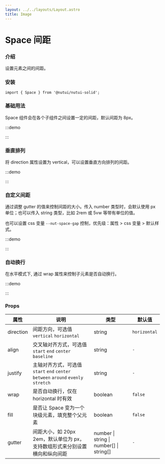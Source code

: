 ```yaml
---
layout: ../../layouts/Layout.astro
title: Image
---
```



# Space 间距 

### 介绍

设置元素之间的间距。

### 安装

```tsx
import { Space } from '@nutui/nutui-solid';
```

### 基础用法

Space 组件会在各个子组件之间设置一定的间距，默认间距为 8px。

:::demo

<CodeBlock src='basic.tsx'></CodeBlock>

:::

### 垂直排列

将 direction 属性设置为 vertical，可以设置垂直方向排列的间距。

:::demo

<CodeBlock src='direction.tsx'></CodeBlock>

:::

### 自定义间距

通过调整 gutter 的值来控制间距的大小。传入 number 类型时，会默认使用 px 单位；也可以传入 string 类型，比如 2rem 或 5vw 等带有单位的值。

也可以设置 css 变量 `--nut-space-gap` 控制，优先级：属性 > css 变量 > 默认样式。

:::demo

<CodeBlock src='gutter.tsx'></CodeBlock>

:::

### 自动换行

在水平模式下, 通过 wrap 属性来控制子元素是否自动换行。

:::demo

<CodeBlock src='wrap.tsx'></CodeBlock>

:::

### Props

| 属性 | 说明 | 类型 | 默认值 |
| --- | --- | --- | --- |
| direction | 间距方向，可选值 `vertical` `horizontal` | string | `horizontal` |
| align | 交叉轴对齐方式，可选值 `start` `end` `center` `baseline` | string | `-` |
| justify | 主轴对齐方式，可选值 `start` `end` `center` `between` `around` `evenly` `stretch` | string | `-` |
| wrap | 是否自动换行，仅在 horizontal 时有效 | boolean | `false` |
| fill | 是否让 Space 变为一个块级元素，填充整个父元素 | boolean | `false` |
| gutter | 间距大小，如 20px 2em，默认单位为 px，支持数组形式来分别设置横向和纵向间距 | number \| string \| number[] \| string[] | `-` |